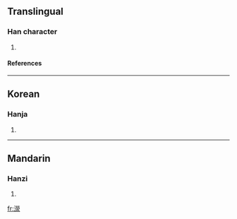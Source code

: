 ==Translingual==
===Han character===
{{Han char|rn=85|rad=水|as=14|sn=17|four=3913<sub>2</sub>|canj=水火火水 (EFFE)}}
# {{defn|Han|sort=水14}}
====References====
{{Han ref|kx=0657.290|dkj=18490|hdz=31773.050|uh=6FF4|ud=28660|bh=ED50|bd=60752}}

----
==Korean==
===Hanja===
{{ko-hanja|hangeul=영|eumhun=|rv=yeong|mr=yŏng|y=eyng}}
# {{defn|Korean}}

----
==Mandarin==
===Hanzi===
{{cmn-hanzi|pin=[[xíng]] (xing2)|wg=hsing<sup>2</sup>}}
# {{defn|Mandarin}}

[[fr:濴]]